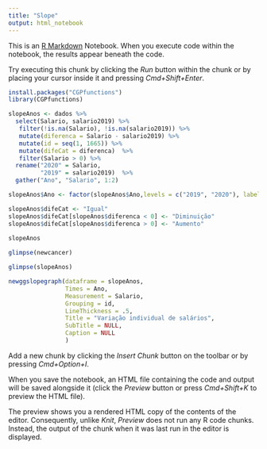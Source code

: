 ```yaml
---
title: "Slope"
output: html_notebook
---
```


This is an [R Markdown](http://rmarkdown.rstudio.com) Notebook. When you execute code within the notebook, the results appear beneath the code. 

Try executing this chunk by clicking the *Run* button within the chunk or by placing your cursor inside it and pressing *Cmd+Shift+Enter*. 

```r
install.packages("CGPfunctions")
library(CGPfunctions)
```

```r
slopeAnos <- dados %>% 
  select(Salario, salario2019) %>% 
   filter(!is.na(Salario), !is.na(salario2019)) %>% 
   mutate(diferenca = Salario - salario2019) %>% 
   mutate(id = seq(1, 1665)) %>%
   mutate(difeCat = diferenca)  %>%
   filter(Salario > 0) %>% 
  rename("2020" = Salario,
         "2019" = salario2019)  %>%
  gather("Ano", "Salario", 1:2)

slopeAnos$Ano <- factor(slopeAnos$Ano,levels = c("2019", "2020"), labels = c("2019","2020"), ordered = TRUE)

slopeAnos$difeCat <- "Igual"
slopeAnos$difeCat[slopeAnos$diferenca < 0] <- "Diminuição"
slopeAnos$difeCat[slopeAnos$diferenca > 0] <- "Aumento"
  
slopeAnos
```


```r
glimpse(newcancer)

glimpse(slopeAnos)
```


```r
newggslopegraph(dataframe = slopeAnos,
                Times = Ano,
                Measurement = Salario,
                Grouping = id,
                LineThickness = .5,
                Title = "Variação individual de salários",
                SubTitle = NULL,
                Caption = NULL
                )
```


Add a new chunk by clicking the *Insert Chunk* button on the toolbar or by pressing *Cmd+Option+I*.

When you save the notebook, an HTML file containing the code and output will be saved alongside it (click the *Preview* button or press *Cmd+Shift+K* to preview the HTML file). 

The preview shows you a rendered HTML copy of the contents of the editor. Consequently, unlike *Knit*, *Preview* does not run any R code chunks. Instead, the output of the chunk when it was last run in the editor is displayed.

